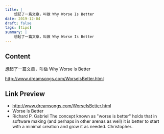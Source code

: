 ```yaml
---
title: |
    想起了一篇文章，叫做 Why Worse Is Better
date: 2019-12-04
draft: false
tags: [tips]
summary: |
    想起了一篇文章，叫做 Why Worse Is Better
---
```


## Content

想起了一篇文章，叫做 Why Worse Is Better

http://www.dreamsongs.com/WorseIsBetter.html

## Link Preview

- http://www.dreamsongs.com/WorseIsBetter.html
- Worse Is Better
- Richard P. Gabriel The concept known as "worse is better" holds that in software making (and perhaps in other arenas as well) it is better to start with a minimal creation and grow it as needed. Christopher..

